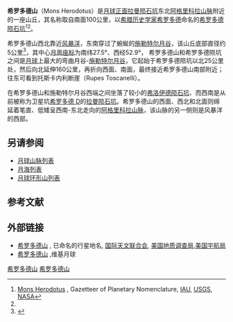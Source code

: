 {{Infobox mountain
| name =希罗多德山| Photo = Montes Agricola.jpg
| Caption =[[阿格里科拉山脉|阿格里科拉山脉]]（中），希罗多德山位于右下方（投下长长影子的孤独亮斑）
| elevation = 1.4 公里
| Listing = [[月球山脉列表#山丘|月球山脉]]
| 命名由来  = [[希罗多德|希罗多德]]
| language = Latin
| location = [[月球|月球]]
| coordinates = {{Lunar coords and quad cat|27.5|S|52.9|W}}
| type = 
| age = 
}} 
'''希罗多德山'''（Mons Herodotus）是[[月球正面|月球正面]][[拉曼陨石坑|拉曼陨石坑]]东北[[阿格里科拉山脉|阿格里科拉山脉]]附近的一座山丘，其名称取自南面100公里，以[[希腊|希腊]][[历史学家|历史学家]][[希罗多德|希罗多德]]命名的[[希罗多德陨石坑|希罗多德陨石坑]]<ref name="nasa">[http://planetarynames.wr.usgs.gov/Feature/3986 Mons Herodotus] {{Wayback|url=http://planetarynames.wr.usgs.gov/Feature/3986 |date=20191205152056 }}, Gazetteer of Planetary Nomenclature, [[Mezinárodní_astronomická_unie|IAU]], [[United_States_Geological_Survey|USGS]], [[NASA|NASA]]</ref><ref name="rukl3"/>。

希罗多德山西北靠近[[风暴洋|风暴洋]]，东南穿过了蜿蜒的[[施勒特尔月谷|施勒特尔月谷]]，该山丘底部直径约5公里<ref name="rukl3">{{cite book
| last = Rükl
| first = Antonín
| authorlink= Antonín Rükl
| title = Atlas Měsíce
| publisher = Aventinum
| location = Praha
| date = 1991
| ref = Aristarchus
| pages = 62/18
| isbn = 80-85277-10-7
}}</ref>，其中心[[月面座标|月面座标]]为南纬27.5°、西经52.9°，
希罗多德山和希罗多德陨坑之间是[[月球|月球]]上最大的弯曲月谷-[[施勒特尔月谷|施勒特尔月谷]]，它起始于希罗多德陨坑以北25公里处，然后向北延伸160公里，再折向西面、南面，最终接近希罗多德山南部附近；往东可看到托斯卡内利断崖（Rupes Toscanelli）。

在希罗多德山和施勒特尔月谷西端之间坐落了较小的[[弗洛伊德陨石坑|弗洛伊德陨石坑]]、而西南是从前被称为卫星坑[[希罗多德陨石坑|希罗多德 D]]的[[拉曼陨石坑|拉曼陨石坑]]。希罗多德山的西面、西北和北面则绵延着笔直、低矮呈西南-东北走向的[[阿格里科拉山脉|阿格里科拉山脉]]，该山脉的另一侧则是风暴洋的西部。

==另请参阅==
*[[月球山脉列表|月球山脉列表]]
*[[月海列表|月海列表]]
*[[月球环形山列表|月球环形山列表]]

==参考文献==
<references />

==外部链接==
* [http://planetarynames.wr.usgs.gov/Feature/3986 希罗多德山] {{Wayback|url=http://planetarynames.wr.usgs.gov/Feature/3986 |date=20191205152056 }}, 已命名的行星地名, [[国际天文联合会|国际天文联合会]], [[美国地质调查局|美国地质调查局]],[[美国宇航局|美国宇航局]] 
* [http://the-moon.wikispaces.com/Mons+Herodotus 希罗多德山] {{Wayback|url=http://the-moon.wikispaces.com/Mons+Herodotus |date=20180531192607 }},维基月球

[[Category:月球的山峰|希罗多德山]]
[[Category:月球地理特徵|希罗多德山]]